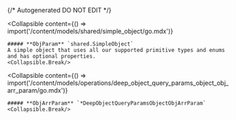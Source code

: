 {/* Autogenerated DO NOT EDIT  */}

<Collapsible
    content={() => import('/content/models/shared/simple_object/go.mdx')}
>
    ##### **ObjParam** `shared.SimpleObject`
    A simple object that uses all our supported primitive types and enums and has optional properties.
    <Collapsible.Break/>
</Collapsible>

<Collapsible
    content={() => import('/content/models/operations/deep_object_query_params_object_obj_arr_param/go.mdx')}
>
    ##### **ObjArrParam** `*DeepObjectQueryParamsObjectObjArrParam`
    <Collapsible.Break/>
</Collapsible>

